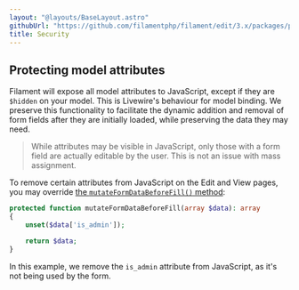 ```yaml
---
layout: "@layouts/BaseLayout.astro"
githubUrl: "https://github.com/filamentphp/filament/edit/3.x/packages/panels/docs/03-resources/11-security.md"
title: Security
---
```


## Protecting model attributes

Filament will expose all model attributes to JavaScript, except if they are `$hidden` on your model. This is Livewire's behaviour for model binding. We preserve this functionality to facilitate the dynamic addition and removal of form fields after they are initially loaded, while preserving the data they may need.

> While attributes may be visible in JavaScript, only those with a form field are actually editable by the user. This is not an issue with mass assignment.

To remove certain attributes from JavaScript on the Edit and View pages, you may override [the `mutateFormDataBeforeFill()` method](editing-records#customizing-data-before-filling-the-form):

```php
protected function mutateFormDataBeforeFill(array $data): array
{
    unset($data['is_admin']);

    return $data;
}
```

In this example, we remove the `is_admin` attribute from JavaScript, as it's not being used by the form.
